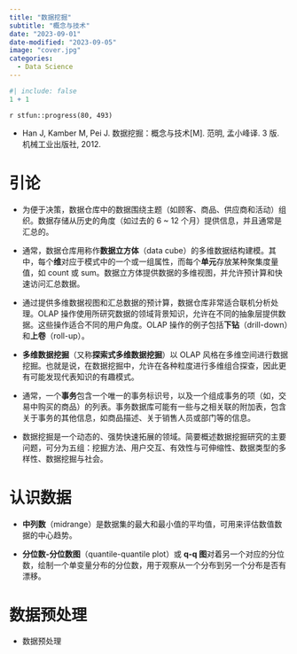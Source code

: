 ```yaml
---
title: "数据挖掘"
subtitle: "概念与技术"
date: "2023-09-01"
date-modified: "2023-09-05"
image: "cover.jpg"
categories: 
  - Data Science
---
```


```r
#| include: false
1 + 1
```

::: {.callout-note title='Progress'}
`r stfun::progress(80, 493)`
:::

::: {.callout-tip title="Learning Source"}
- Han J, Kamber M, Pei J. 数据挖掘：概念与技术[M]. 范明, 孟小峰译. 3 版. 机械工业出版社, 2012.
:::

# 引论

- 为便于决策，数据仓库中的数据围绕主题（如顾客、商品、供应商和活动）组织。数据存储从历史的角度（如过去的 6 ~ 12 个月）提供信息，并且通常是汇总的。

- 通常，数据仓库用称作**数据立方体**（data cube）的多维数据结构建模。其中，每个**维**对应于模式中的一个或一组属性，而每个**单元**存放某种聚集度量值，如 count 或 sum。数据立方体提供数据的多维视图，并允许预计算和快速访问汇总数据。

- 通过提供多维数据视图和汇总数据的预计算，数据仓库非常适合联机分析处理。OLAP 操作使用所研究数据的领域背景知识，允许在不同的抽象层提供数据。这些操作适合不同的用户角度。OLAP 操作的例子包括**下钻**（drill-down）和**上卷**（roll-up）。

- **多维数据挖掘**（又称**探索式多维数据挖掘**）以 OLAP 风格在多维空间进行数据挖掘。也就是说，在数据挖掘中，允许在各种粒度进行多维组合探查，因此更有可能发现代表知识的有趣模式。

- 通常，一个**事务**包含一个唯一的事务标识号，以及一个组成事务的项（如，交易中购买的商品）的列表。事务数据库可能有一些与之相关联的附加表，包含关于事务的其他信息，如商品描述、关于销售人员或部门等的信息。

- 数据挖掘是一个动态的、强势快速拓展的领域。简要概述数据挖掘研究的主要问题，可分为五组：挖掘方法、用户交互、有效性与可伸缩性、数据类型的多样性、数据挖掘与社会。

# 认识数据

- **中列数**（midrange）是数据集的最大和最小值的平均值，可用来评估数值数据的中心趋势。

- **分位数-分位数图**（quantile-quantile plot）或 **q-q 图**对着另一个对应的分位数，绘制一个单变量分布的分位数，用于观察从一个分布到另一个分布是否有漂移。

# 数据预处理
















































::: {.callout-tip title="To be continued"}
- 数据预处理
:::
